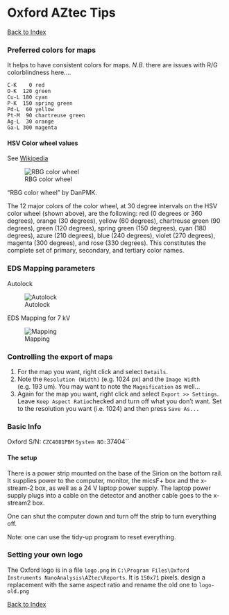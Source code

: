 Oxford AZtec Tips
===========================================================

[Back to Index](../README.html)

### Preferred colors for maps

It helps to have consistent colors for maps. *N.B.* there are issues with R/G colorblindness here....
```
C-K    0 red
O-K  120 green
Cu-L 180 cyan
P-K  150 spring green
Pd-L  60 yellow
Pt-M  90 chartreuse green
Ag-L  30 orange
Ga-L 300 magenta

```
#### HSV Color wheel values

See [Wikipedia](http://simple.wikipedia.org/wiki/Color_wheel)

![RBG color wheel](img/RBG_color_wheel.png)

"RBG color wheel" by DanPMK.

The 12 major colors of the color wheel, at 30 degree intervals on the HSV color wheel (shown above), are the following: red (0 degrees or 360 degrees), orange (30 degrees), yellow (60 degrees), chartreuse green (90 degrees), green (120 degrees), spring green (150 degrees), cyan (180 degrees), azure (210 degrees), blue (240 degrees), violet (270 degrees), magenta (300 degrees), and rose (330 degrees). This constitutes the complete set of primary, secondary, and tertiary color names.

### EDS Mapping parameters

Autolock

![Autolock](img/GoodAutolock.png)

EDS Mapping for 7 kV

![Mapping](img/GoodMapPar.png)

### Controlling the export of maps
1. For the map you want, right click and select ``Details``.
2. Note the ``Resolution (Width)`` (e.g. 1024 px) and the ``Image Width`` (e.g. 193 um). You may want to note the ``Magnification`` as well...
3. Again for the map you want, right click and select ``Export >> Settings``. Leave ``Keep Aspect Ratio``checked and turn off what you don't want. Set to the resolution you want (i.e. 1024) and then press ``Save As...``

### Basic Info

Oxford S/N: ``CZC4081PBM``
``
System NO: ``37404``

#### The setup

There is a power strip mounted on the base of the Sirion on the bottom rail. It supplies power to the computer, monitor, the micsF+ box and the x-stream-2 box, as well as a 24 V laptop power supply. The laptop power supply plugs into a cable on the detector and another cable goes to the x-stream2 box.

One can shut the computer down and turn off the strip to turn everything off.

Note: one can use the tidy-up program to reset everything.

### Setting your own logo

The Oxford logo is in a file ``logo.png`` in ``C:\Program Files\Oxford Instruments NanoAnalysis\AZtec\Reports``. It is ``150x71`` pixels. design a replacement with the same aspect ratio and rename the old one to ``logo-old.png``


[Back to Index](../README.html)
